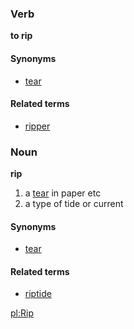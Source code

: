 ===Verb===
'''to rip'''

====Synonyms====
*[[tear]]

====Related terms====
*[[ripper]]

===Noun===
'''rip'''

# a [[tear]] in paper etc
# a type of tide or current

====Synonyms====
*[[tear]]

====Related terms====
*[[riptide]]

[[pl:Rip]]